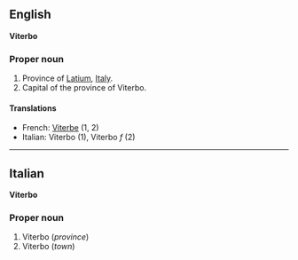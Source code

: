 ==English==
'''Viterbo'''

===Proper noun===

#Province of [[Latium]], [[Italy]].
#Capital of the province of Viterbo.

====Translations====

*French: [[Viterbe]] (1, 2)
*Italian: Viterbo (1), Viterbo ''f'' (2)

----

==Italian==
'''Viterbo'''

===Proper noun===

#Viterbo (''province'')
#Viterbo (''town'')
